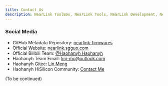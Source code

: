```yaml
---
title: Contact Us
description: NearLink ToolBox, NearLink Tools, NearLink Development, NearLink, NearLink ToolBox, Get in touch with our team
---
```

### Social Media
- GitHub Metadata Repository: [nearlink-firmwares](https://github.com/MiraHikari/nearlink-firmwares)
- Official Website: [nearlink.sgguo.com](https://nearlink.sgguo.com)
- Official Bilibili Team: [@Haohanyh Haohanyh](https://space.bilibili.com/1125364587)
- Haohanyh Team Email: [lmj-mc@outlook.com](mailto:lmj-mc@outlook.com)
- Haohanyh Gitee: [Lin.Meng](https://gitee.com/su-muyao)
- Haohanyh HiSilicon Community: [Contact Me](https://developers.hisilicon.com/userhomepage?uid=229213b344fb46238d47bc1f209583c9)

(To be continued)